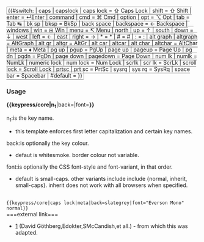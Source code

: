 <span class="keyboard-key" style="font: {{{font|small-caps}}} 0.85em sans-serif; padding: 1px 3px; background-color: {{{back|whitesmoke}}}; border: solid darkgray; border-width: 1px 1px 2px; border-radius: 3px;">{{#switch:{{lc:{{{1}}}}} 
| caps
| capslock
| caps lock           = <span style="font: normal &quot;Arial Unicode MS&quot;,&quot;Lucida Sans Unicode&quot;,unicode;">⇪</span>&nbsp;Caps&nbsp;Lock
| shift               = <span style="font: normal &quot;Arial Unicode MS&quot;,&quot;Lucida Sans Unicode&quot;,unicode;">⇧</span>&nbsp;Shift
| enter               = &crarr;Enter 
| command
| cmd                 = <span style="font: normal &quot;Arial Unicode MS&quot;,&quot;Lucida Sans Unicode&quot;,unicode;">⌘</span>&nbsp;Cmd
| option
| opt                 = <span style="font: normal &quot;Arial Unicode MS&quot;,&quot;Lucida Sans Unicode&quot;,unicode;">⌥</span>&nbsp;Opt
| tab                 = Tab&nbsp;<span style="font: normal &quot;Arial Unicode MS&quot;,&quot;Lucida Sans Unicode&quot;,unicode;">↹</span>
| bk sp
| bksp                = BkSp
| back space
| backspace           = ←&nbsp;Backspace
| windows
| win                 = <span style="font: normal &quot;Arial Unicode MS&quot;,&quot;Lucida Sans Unicode&quot;,unicode;">⊞</span> Win
| menu                = <span style="font: normal &quot;Arial Unicode MS&quot;,&quot;Lucida Sans Unicode&quot;,unicode;">↸</span> Menu
| north
| up                  = ↑
| south
| down                = ↓
| west
| left                = ←
| east
| right               = →
| *                   = <nowiki>*</nowiki>
| #                   = <nowiki>#</nowiki>
| :                   = <nowiki>:</nowiki>
| alt graph
| altgraph            = AltGraph
| alt gr
| altgr               = AltGr
| alt car
| altcar
| alt char
| altchar             = AltChar
| meta                = &diams;&nbsp;Meta
| pg up
| pgup                = PgUp
| page up
| pageup              = Page&nbsp;Up
| pg dn
| pgdn                = PgDn
| page down
| pagedown            = Page&nbsp;Down
| num lk
| numlk               = NumLk
| numeric lock
| num lock            = Num&nbsp;Lock
| scrlk
| scr lk              = ScrLk
| scroll lock         = Scroll&nbsp;Lock
| prtsc
| prt sc              = PrtSc
| sysrq
| sys rq              = SysRq
| space bar           = Spacebar
<!-- default -->
| #default            = {{ucfirst:{{{1}}}}}
}}</span><noinclude>
===Usage===
<b>{&#123;keypress/core|n<sub>1</sub></b>|back=|font=<b>}}</b>
;n<sub>1</sub>:is the key name.
* this template enforces first letter capitalization and certain key names.
;back:is optionally the key colour.
* defaut is whitesmoke. border colour not variable.
;font:is optionally the CSS font-style and font-variant, in that order.
* default is small-caps. other variants include include {normal, inherit, small-caps}. inherit does not work with all browsers when specified.
<br><code>&#123;{keypress/core|caps lock|meta|back=slategrey|font=&quot;Everson Mono&quot; normal}}</code>{{en/Keypress/core|caps lock|back=slategrey|font=&quot;Everson Mono&quot; normal}}<br>
===external link===
*[http://en.wikipedia.org/wiki/Template:Key_press] (David Göthberg,Edokter,SMcCandish,et all.) - from which this was adapted.
{{en/Note|This template is used by {&#123;[[Template:en/Keypress]]&#125;}.}}
[[Category:en/Templates|{{PAGENAME}}]]
